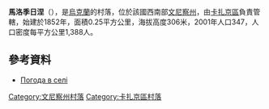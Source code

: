{{coord|49|41|5|N|28|29|39|E|scale:30000|display=title}}

'''馬洛季日涅'''（{{lang-uk|Молодіжне}}），是[[烏克蘭|烏克蘭]]的村落，位於該國西南部[[文尼察州|文尼察州]]，由[[卡扎京區|卡扎京區]]負責管轄，始建於1852年，面積0.25平方公里，海拔高度306米，2001年人口347，人口密度每平方公里1,388人。

==參考資料==
*[http://weather.in.ua/ua/vinnickaja/16206 Погода в селі ]

[[Category:文尼察州村落|Category:文尼察州村落]]
[[Category:卡扎京區村落|Category:卡扎京區村落]]


{{Vinnytsia-geo-stub}}